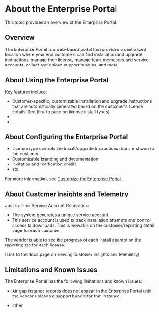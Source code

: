 # About the Enterprise Portal

This topic provides an overview of the Enterprise Portal.

## Overview

The Enterprise Portal is a web-based portal that provides a centralized location where your end customers can find installation and upgrade instructions, manage their license, manage team memebers and service accounts, collect and upload support bundles, and more.

## About Using the Enterprise Portal

Key features include:

* Customer-specific, customizable installation and upgrade instructions that are automatically generated based on the customer's license details. See (link to page on license install types)
* 
* ...

## About Configuring the Enterprise Portal

* License type controls the install/upgrade instructions that are shown to the customer
* Customizable branding and documentation
* Invitation and notification emails
* etc

For more information, see [Customize the Enterprise Portal](enterprise-portal-configure).

## About Customer Insights and Telemetry

Just-in-Time Service Account Generation:
   *  The system generates a unique service account.
   *  This service account is used to track installation attempts and control access to downloads. This is viewable on the customer/reporting detail page for each customer

The vendor is able to see the progress of each install attempt on the reporting tab for each license.

(Link to the docs page on viewing customer insights and telemetry)

## Limitations and Known Issues

The Enterprise Portal has the following limitations and known issues:

* Air gap instance records does not appear in the Enterprise Portal until the vendor uploads a support bundle for that instance.

* other